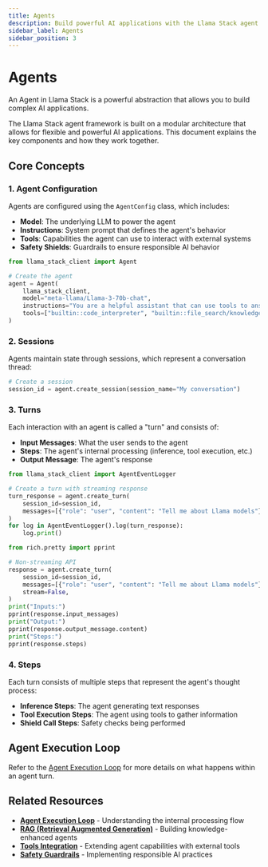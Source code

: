 ```yaml
---
title: Agents
description: Build powerful AI applications with the Llama Stack agent framework
sidebar_label: Agents
sidebar_position: 3
---
```



# Agents

An Agent in Llama Stack is a powerful abstraction that allows you to build complex AI applications.

The Llama Stack agent framework is built on a modular architecture that allows for flexible and powerful AI applications. This document explains the key components and how they work together.

## Core Concepts

### 1. Agent Configuration

Agents are configured using the `AgentConfig` class, which includes:

- **Model**: The underlying LLM to power the agent
- **Instructions**: System prompt that defines the agent's behavior
- **Tools**: Capabilities the agent can use to interact with external systems
- **Safety Shields**: Guardrails to ensure responsible AI behavior

```python
from llama_stack_client import Agent

# Create the agent
agent = Agent(
    llama_stack_client,
    model="meta-llama/Llama-3-70b-chat",
    instructions="You are a helpful assistant that can use tools to answer questions.",
    tools=["builtin::code_interpreter", "builtin::file_search/knowledge_search"],
)
```

### 2. Sessions

Agents maintain state through sessions, which represent a conversation thread:

```python
# Create a session
session_id = agent.create_session(session_name="My conversation")
```

### 3. Turns

Each interaction with an agent is called a "turn" and consists of:

- **Input Messages**: What the user sends to the agent
- **Steps**: The agent's internal processing (inference, tool execution, etc.)
- **Output Message**: The agent's response

<Tabs>
<TabItem value="streaming" label="Streaming Response">

```python
from llama_stack_client import AgentEventLogger

# Create a turn with streaming response
turn_response = agent.create_turn(
    session_id=session_id,
    messages=[{"role": "user", "content": "Tell me about Llama models"}],
)
for log in AgentEventLogger().log(turn_response):
    log.print()
```

</TabItem>
<TabItem value="non-streaming" label="Non-Streaming Response">

```python
from rich.pretty import pprint

# Non-streaming API
response = agent.create_turn(
    session_id=session_id,
    messages=[{"role": "user", "content": "Tell me about Llama models"}],
    stream=False,
)
print("Inputs:")
pprint(response.input_messages)
print("Output:")
pprint(response.output_message.content)
print("Steps:")
pprint(response.steps)
```

</TabItem>
</Tabs>

### 4. Steps

Each turn consists of multiple steps that represent the agent's thought process:

- **Inference Steps**: The agent generating text responses
- **Tool Execution Steps**: The agent using tools to gather information
- **Shield Call Steps**: Safety checks being performed

## Agent Execution Loop

Refer to the [Agent Execution Loop](./agent_execution_loop) for more details on what happens within an agent turn.

## Related Resources

- **[Agent Execution Loop](./agent_execution_loop)** - Understanding the internal processing flow
- **[RAG (Retrieval Augmented Generation)](./rag)** - Building knowledge-enhanced agents
- **[Tools Integration](./tools)** - Extending agent capabilities with external tools
- **[Safety Guardrails](./safety)** - Implementing responsible AI practices
